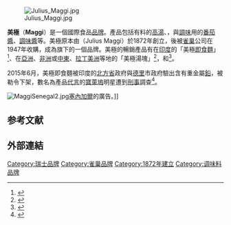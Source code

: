 {{Infobox company
| name             = Maggi<br/>美極
| logo             = Logo Maggi.png
| caption          = 美極商標。
| type             = [[食品工業|食品工業]]
| traded_as        = 
| genre            = <!-- Only used with media and publishing companies -->
| fate             = 
| predecessor      = 
| successor        = 
| foundation       = {{Start date|1884}}
| founder          = 
| defunct          = <!-- {{End date|YYYY|MM|DD}} -->
| location_city    = 
| location_country = {{flag|Switzerland}}
| location         = 
| locations        = 
| area_served      = 全球
| key_people       = 
| industry         = 
| products         = 
| services         = 
| revenue          = 
| operating_income = 
| net_income       = 
| aum              = <!-- Only used with financial services companies -->
| assets           = 
| equity           = 
| owner            = 
| num_employees    = 
| parent           = [[雀巢|雀巢]]（Nestlé）
| divisions        = 
| subsid           = 
| homepage         = {{URL|https://www.nestle.com/brands/allbrands/maggi_culinary}}
| footnotes        = 
| intl             = 
}}

[[Image:Julius_Maggi.jpg|thumb]]

'''美極'''（'''Maggi'''）是一個國際食品[[品牌|品牌]]。產品包括有{{link-en|速食湯|Instant soup}}料的[[高湯|高湯]]、{{link-en|湯塊|Bouillon cube}}，與[[調味|調味]]用的[[番茄醬|番茄醬]]、[[調味醬|調味醬]]等。美極原本由{{link-en|朱利葉斯·美極|Julius Maggi}}（Julius Maggi）於1872年創立，後被[[雀巢|雀巢]]公司在1947年收購，成為旗下的一個品牌。美極的暢銷產品有在[[印度|印度]]的「美極[[即食麵|即食麵]]」<ref name="Sam Frizell">{{cite news|author1=Sam Frizell|title=Maggi Noodles Banned in India’s Capital for High Lead Content|url=http://time.com/3907030/maggi-noodles-lead/|accessdate=2015-06-03|agency=[[時代雜誌|時代雜誌]]|date=2015-06-03|language=en|archive-date=2015-06-05|archive-url=https://web.archive.org/web/20150605103217/http://time.com/3907030/maggi-noodles-lead/|dead-url=no}}</ref>、在[[亞洲|亞洲]]、[[非洲|非洲]]或[[中東|中東]]、[[拉丁美洲|拉丁美洲]]等地的「美極湯塊」<ref name="Al Bawaba">{{cite news|title=Nestlé in hot water over Maggi noodle scandal|url=http://www.albawaba.com/business/nestle-hot-water-over-maggi-noodle-scandal-702938|accessdate=2015-06-03|publisher=Al Bawaba|date=2015-06-03|language=en|archive-date=2016-08-07|archive-url=https://web.archive.org/web/20160807002039/http://www.albawaba.com/business/nestle-hot-water-over-maggi-noodle-scandal-702938|dead-url=no}}</ref>，和{{link-de|美極調味醬|Maggi-Würze}}<ref>{{cite news|title=Julius Maggi und die Würze für den Alltag|url=http://www.badische-zeitung.de/wirtschaft-3/julius-maggi-und-die-wuerze-fuer-den-alltag--64705760.html|accessdate=2015-06-03|publisher=Badische Zeitung|date=2012-10-18|language=de|archive-date=2016-03-06|archive-url=https://web.archive.org/web/20160306112125/http://www.badische-zeitung.de/wirtschaft-3/julius-maggi-und-die-wuerze-fuer-den-alltag--64705760.html|dead-url=no}}</ref>。

2015年6月，美極即食麵被印度的[[北方省|北方省]]政府與[[德里|德里]]市政府驗出含有重金屬[[鉛|鉛]]，被勒令下架，數名為產品[[代言|代言]]的[[寶萊塢|寶萊塢]]明星遭到[[刑事|刑事]]調查<ref name=cna>{{cite news|author1=何宏儒|title=美極速食麵含鉛超標 印度現下架風潮|url=http://www.cna.com.tw/news/aopl/201506030363-1.aspx|accessdate=2015-06-03|agency=[[中央社|中央社]]|date=2015-06-03|archive-date=2015-08-03|archive-url=https://web.archive.org/web/20150803125219/http://www.cna.com.tw/news/aopl/201506030363-1.aspx|dead-url=no}}</ref>。

[[File:MaggiSenegal2.jpg|thumb]][[塞內加爾|塞內加爾]]的廣告。]]

==参考文献==
{{reflist}}
== 外部連結 ==
{{Commons category|Maggi}}
{{雀巢}}
[[Category:瑞士品牌|Category:瑞士品牌]]
[[Category:雀巢品牌|Category:雀巢品牌]]
[[Category:1872年建立|Category:1872年建立]]
[[Category:调味料品牌|Category:调味料品牌]]